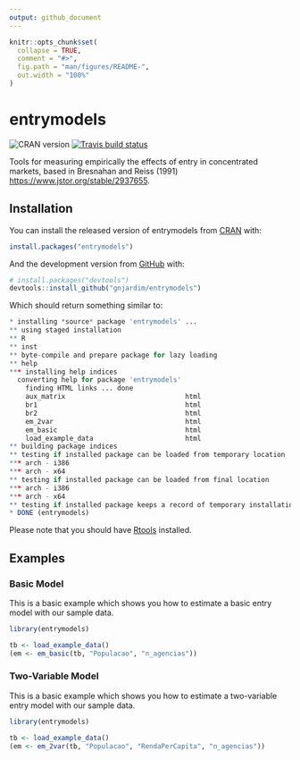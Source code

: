 ```yaml
---
output: github_document
---
```


<!-- README.md is generated from README.Rmd. Please edit that file -->

```r
knitr::opts_chunk$set(
  collapse = TRUE,
  comment = "#>",
  fig.path = "man/figures/README-",
  out.width = "100%"
)
```

# entrymodels

<!-- badges: start -->
![CRAN version](https://www.r-pkg.org/badges/version/entrymodels)
[![Travis build status](https://travis-ci.org/gnjardim/entrymodels.svg?branch=master)](https://travis-ci.org/gnjardim/entrymodels)
<!-- badges: end -->

Tools for measuring empirically the effects of entry in concentrated markets, based in Bresnahan and Reiss (1991) <https://www.jstor.org/stable/2937655>. 

## Installation

You can install the released version of entrymodels from [CRAN](https://CRAN.R-project.org) with:

``` r
install.packages("entrymodels")
```

And the development version from [GitHub](https://github.com/gnjardim/entrymodels) with:

``` r
# install.packages("devtools")
devtools::install_github("gnjardim/entrymodels")
```
Which should return something similar to:

``` r
* installing *source* package 'entrymodels' ...
** using staged installation
** R
** inst
** byte-compile and prepare package for lazy loading
** help
*** installing help indices
  converting help for package 'entrymodels'
    finding HTML links ... done
    aux_matrix                              html  
    br1                                     html  
    br2                                     html  
    em_2var                                 html  
    em_basic                                html  
    load_example_data                       html  
** building package indices
** testing if installed package can be loaded from temporary location
*** arch - i386
*** arch - x64
** testing if installed package can be loaded from final location
*** arch - i386
*** arch - x64
** testing if installed package keeps a record of temporary installation path
* DONE (entrymodels)
```

Please note that you should have [Rtools](https://cran.r-project.org/bin/windows/Rtools/) installed. 

## Examples

### Basic Model
This is a basic example which shows you how to estimate a basic entry model with our sample data.

```r
library(entrymodels)

tb <- load_example_data()
(em <- em_basic(tb, "Populacao", "n_agencias"))
```


### Two-Variable Model
This is a basic example which shows you how to estimate a two-variable entry model with our sample data.

```r
library(entrymodels)

tb <- load_example_data()
(em <- em_2var(tb, "Populacao", "RendaPerCapita", "n_agencias"))
```

